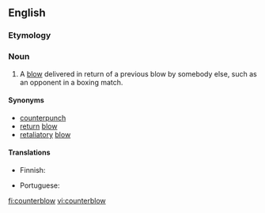 ==English==

===Etymology===
{{prefix|counter|blow}}

===Noun===
{{en-noun}}

# A [[blow]] delivered in return of a previous blow by somebody else, such as an opponent in a boxing match.

====Synonyms====
* [[counterpunch]]
* [[return]] [[blow]]
* [[retaliatory]] [[blow]]

====Translations====
{{trans-top|blow delivered in return of another}}
* Finnish: {{t-|fi|vastaisku}}
{{trans-mid}}
* Portuguese: {{t|pt|contragolpe|m}}
{{trans-bottom}}

[[fi:counterblow]]
[[vi:counterblow]]